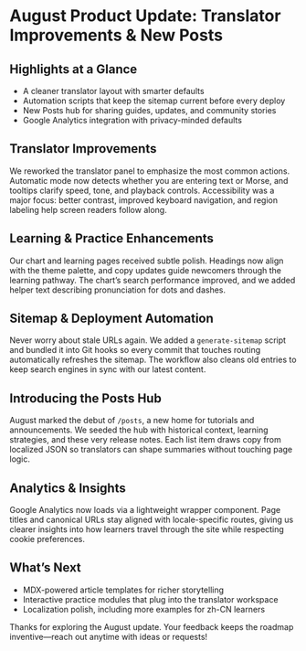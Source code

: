 # August Product Update: Translator Improvements & New Posts

## Highlights at a Glance

- A cleaner translator layout with smarter defaults
- Automation scripts that keep the sitemap current before every deploy
- New Posts hub for sharing guides, updates, and community stories
- Google Analytics integration with privacy-minded defaults

## Translator Improvements

We reworked the translator panel to emphasize the most common actions. Automatic mode now detects whether you are entering text or Morse, and tooltips clarify speed, tone, and playback controls. Accessibility was a major focus: better contrast, improved keyboard navigation, and region labeling help screen readers follow along.

## Learning & Practice Enhancements

Our chart and learning pages received subtle polish. Headings now align with the theme palette, and copy updates guide newcomers through the learning pathway. The chart’s search performance improved, and we added helper text describing pronunciation for dots and dashes.

## Sitemap & Deployment Automation

Never worry about stale URLs again. We added a `generate-sitemap` script and bundled it into Git hooks so every commit that touches routing automatically refreshes the sitemap. The workflow also cleans old entries to keep search engines in sync with our latest content.

## Introducing the Posts Hub

August marked the debut of `/posts`, a new home for tutorials and announcements. We seeded the hub with historical context, learning strategies, and these very release notes. Each list item draws copy from localized JSON so translators can shape summaries without touching page logic.

## Analytics & Insights

Google Analytics now loads via a lightweight wrapper component. Page titles and canonical URLs stay aligned with locale-specific routes, giving us clearer insights into how learners travel through the site while respecting cookie preferences.

## What’s Next

- MDX-powered article templates for richer storytelling
- Interactive practice modules that plug into the translator workspace
- Localization polish, including more examples for zh-CN learners

Thanks for exploring the August update. Your feedback keeps the roadmap inventive—reach out anytime with ideas or requests!
